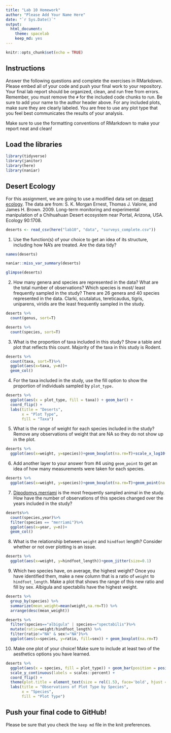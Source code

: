 ```yaml
---
title: "Lab 10 Homework"
author: "Please Add Your Name Here"
date: "`r Sys.Date()`"
output:
  html_document: 
    theme: spacelab
    keep_md: yes
---
```


```r
knitr::opts_chunk$set(echo = TRUE)
```

## Instructions
Answer the following questions and complete the exercises in RMarkdown. Please embed all of your code and push your final work to your repository. Your final lab report should be organized, clean, and run free from errors. Remember, you must remove the `#` for the included code chunks to run. Be sure to add your name to the author header above. For any included plots, make sure they are clearly labeled. You are free to use any plot type that you feel best communicates the results of your analysis.  

Make sure to use the formatting conventions of RMarkdown to make your report neat and clean!  

## Load the libraries
```r
library(tidyverse)
library(janitor)
library(here)
library(naniar)
``` 

## Desert Ecology
For this assignment, we are going to use a modified data set on [desert ecology](http://esapubs.org/archive/ecol/E090/118/). The data are from: S. K. Morgan Ernest, Thomas J. Valone, and James H. Brown. 2009. Long-term monitoring and experimental manipulation of a Chihuahuan Desert ecosystem near Portal, Arizona, USA. Ecology 90:1708.
```r
deserts <- read_csv(here("lab10", "data", "surveys_complete.csv"))
```

1. Use the function(s) of your choice to get an idea of its structure, including how NA's are treated. Are the data tidy?  
```r
names(deserts)
```
```r
naniar::miss_var_summary(deserts)
```
```r
glimpse(deserts)
```


2. How many genera and species are represented in the data? What are the total number of observations? Which species is most/ least frequently sampled in the study?
There are 26 genera and 40 species represented in the data. Clarki, scutalatus, tereticaudus, tigris, uniparens, viridis are the least frequently sampled in the study. 
```r
deserts %>% 
  count(genus, sort=T)
```
```r
deserts %>% 
  count(species, sort=T)
```

3. What is the proportion of taxa included in this study? Show a table and plot that reflects this count.
Majority of the taxa in this study is Rodent.
```r
deserts %>% 
  count(taxa, sort=T)%>%
  ggplot(aes(x=taxa, y=n))+
  geom_col()
```

4. For the taxa included in the study, use the fill option to show the proportion of individuals sampled by `plot_type.`
```r
deserts %>% 
  ggplot(aes(x = plot_type, fill = taxa)) + geom_bar() +
  coord_flip() +
  labs(title = "Deserts",
       x = "Plot Type",
       fill = "Taxa")
```

5. What is the range of weight for each species included in the study? Remove any observations of weight that are NA so they do not show up in the plot.
```r
deserts %>% 
  ggplot(aes(x=weight, y=species))+geom_boxplot(na.rm=T)+scale_x_log10()
```

6. Add another layer to your answer from #4 using `geom_point` to get an idea of how many measurements were taken for each species.
```r
deserts %>% 
  ggplot(aes(x=weight, y=species))+geom_boxplot(na.rm=T)+geom_point(na.rm=T)+scale_x_log10()
```

7. [Dipodomys merriami](https://en.wikipedia.org/wiki/Merriam's_kangaroo_rat) is the most frequently sampled animal in the study. How have the number of observations of this species changed over the years included in the study?
```r
deserts%>%
  count(species,year)%>%
  filter(species == "merriami")%>%
  ggplot(aes(x=year, y=n))+
  geom_col()
```

8. What is the relationship between `weight` and `hindfoot` length? Consider whether or not over plotting is an issue.
```r
deserts %>% 
  ggplot(aes(x=weight, y=hindfoot_length))+geom_jitter(size=0.1)
```

9. Which two species have, on average, the highest weight? Once you have identified them, make a new column that is a ratio of `weight` to `hindfoot_length`. Make a plot that shows the range of this new ratio and fill by sex.
Albigula and spectabilis have the highest weight.
```r
deserts %>% 
  group_by(species) %>% 
  summarize(mean_weight=mean(weight,na.rm=T)) %>% 
  arrange(desc(mean_weight))
```


```r
deserts %>%  
  filter(species=="albigula" | species=="spectabilis")%>%
  mutate(ratio=weight/hindfoot_length) %>% 
  filter(ratio!="NA" & sex!="NA")%>%
  ggplot(aes(x=species, y=ratio, fill=sex)) + geom_boxplot(na.rm=T)
```

10. Make one plot of your choice! Make sure to include at least two of the aesthetics options you have learned.
```r
deserts %>% 
  ggplot(aes(x = species, fill = plot_type)) + geom_bar(position = position_fill())+ 
  scale_y_continuous(labels = scales::percent) +
  coord_flip() +
  theme(plot.title = element_text(size = rel(1.5), face='bold', hjust = 0.5)) +
  labs(title = "Observations of Plot Type by Species",
       x = "Species",
       fill = "Plot Type")
```

 
## Push your final code to GitHub!
Please be sure that you check the `keep md` file in the knit preferences. 